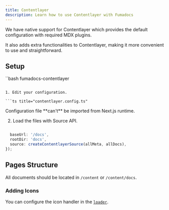 ```yaml
---
title: Contentlayer
description: Learn how to use Contentlayer with Fumadocs
---
```


We have native support for Contentlayer which provides the default
configuration with required MDX plugins.

It also adds extra functionalities to Contentlayer, making it more
convenient to use and straightforward.

## Setup

``bash
fumadocs-contentlayer
```

1. Edit your configuration.

```ts title="contentlayer.config.ts"

```

<Callout title="Note">
  Configuration file **can't** be imported from Next.js runtime.
</Callout>

2. Load the files with Source API.

```ts

  baseUrl: '/docs',
  rootDir: 'docs',
  source: createContentlayerSource(allMeta, allDocs),
});
```

## Pages Structure

All documents should be located in `/content` or `/content/docs`.

<Cards>
  <Card
    title="Pages Structure"
    description="Learn how to structure your pages"
    href="/stacks/page-conventions"
  />
</Cards>

### Adding Icons

You can configure the icon handler in
the [`loader`](/stacks/source-api#icons).
